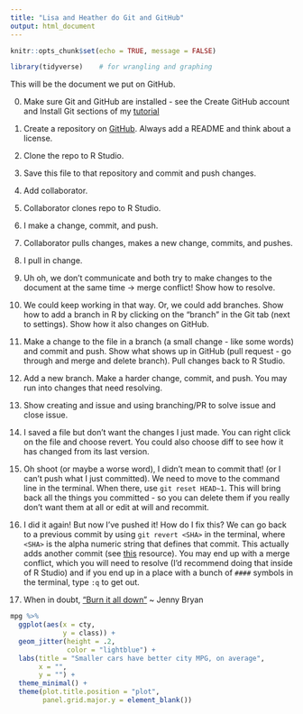 ```yaml
---
title: "Lisa and Heather do Git and GitHub"
output: html_document
---
```


```r
knitr::opts_chunk$set(echo = TRUE, message = FALSE)
```

```r
library(tidyverse)    # for wrangling and graphing
```

This will be the document we put on GitHub.

0. Make sure Git and GitHub are installed - see the Create GitHub account and Install Git sections of my [tutorial](https://github.com/llendway/github_for_collaboration/blob/master/github_for_collaboration.md)

1. Create a repository on [GitHub](https://github.com/). Always add a README and think about a license. 

2. Clone the repo to R Studio.  

3. Save this file to that repository and commit and push changes.

4. Add collaborator.

5. Collaborator clones repo to R Studio. 
 
6. I make a change, commit, and push.

7. Collaborator pulls changes, makes a new change, commits, and pushes. 

8. I pull in change. 

9. Uh oh, we don't communicate and both try to make changes to the document at the same time -> merge conflict! Show how to resolve. 

10. We could keep working in that way. Or, we could add branches. Show how to add a branch in R by clicking on the "branch" in the Git tab (next to settings). Show how it also changes on GitHub. 

11. Make a change to the file in a branch (a small change - like some words) and commit and push. Show what shows up in GitHub (pull request - go through and merge and delete branch). Pull changes back to R Studio.

12. Add a new branch. Make a harder change, commit, and push. You may run into changes that need resolving. 

13. Show creating and issue and using branching/PR to solve issue and close issue.

14. I saved a file but don't want the changes I just made. You can right click on the file and choose revert. You could also choose diff to see how it has changed from its last version.

15. Oh shoot (or maybe a worse word), I didn't mean to commit that! (or I can't push what I just committed). We need to move to the command line in the terminal. When there, use `git reset HEAD~1`. This will bring back all the things you committed - so you can delete them if you really don't want them at all or edit at will and recommit.

16. I did it again! But now I've pushed it! How do I fix this? We can go back to a previous commit by using `git revert <SHA>` in the terminal, where `<SHA>` is the alpha numeric string that defines that commit. This actually adds another commit (see [this](https://ohi-science.org/news/github-going-back-in-time) resource). You may end up with a merge conflict, which you will need to resolve (I'd recommend doing that inside of R Studio) and if you end up in a place with a bunch of `####` symbols in the terminal, type `:q` to get out.

17. When in doubt, ["Burn it all down"](https://happygitwithr.com/burn.html) ~ Jenny Bryan


```r
mpg %>% 
  ggplot(aes(x = cty, 
             y = class)) +
  geom_jitter(height = .2,
              color = "lightblue") +
  labs(title = "Smaller cars have better city MPG, on average",
       x = "",
       y = "") +
  theme_minimal() +
  theme(plot.title.position = "plot",
        panel.grid.major.y = element_blank())
```


